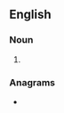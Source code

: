 ==English==

===Noun===
{{head|en|noun form}}

# {{plural of|return ace|lang=en}}

===Anagrams===
* {{anagrams|en|a=aceenrrstu|crenatures}}